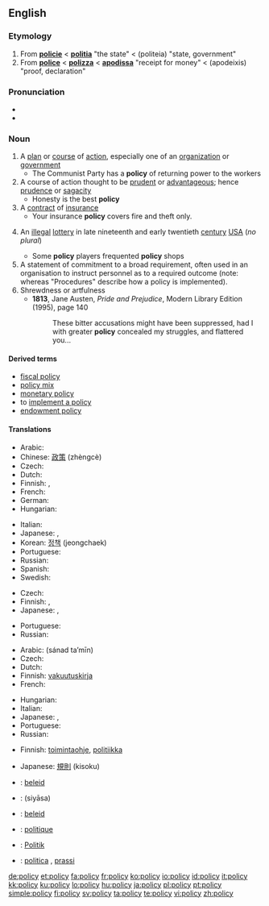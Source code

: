 ==English==

===Etymology===
# From {{etyl|fro}} '''[[policie]]''' < {{etyl|la}} '''[[politia]]''' "the state" < {{etyl|grc}} '''{{polytonic|[[πολιτεία]]}}''' (politeia) "state, government"
# From {{etyl|frm}} '''[[police]]''' < {{etyl|it}} '''[[polizza]]''' < {{ML.}} '''[[apodissa]]''' "receipt for money" < {{etyl|grc}} '''{{polytonic|[[ἀπόδειξις]]}}''' (apodeixis) "proof, declaration"

===Pronunciation===
* {{IPA|ˈpɒləsi}}
* {{audio|en-us-policy.ogg|Audio (US)}}

===Noun===
{{en-noun|polic|ies}}
{{wikipedia}}

# A [[plan]] or [[course]] of [[action]], especially one of an [[organization]] or [[government]]
#* The Communist Party has a '''policy''' of returning power to the workers
# A course of action thought to be [[prudent]] or [[advantageous]]; hence [[prudence]] or [[sagacity]]
#* Honesty is the best '''policy'''
# A [[contract]]  of [[insurance]]
#* Your insurance '''policy''' covers fire and theft only.
# {{obsolete}} An [[illegal]] [[lottery]] in late nineteenth and early twentieth [[century]] [[USA]] (''no plural'')
#* Some '''policy''' players frequented '''policy''' shops
# A statement of commitment to a broad requirement, often used in an organisation to instruct personnel as to a required outcome (note: whereas "Procedures" describe how a policy is implemented).
# Shrewdness or artfulness
#* '''1813''', Jane Austen, ''Pride and Prejudice'', Modern Library Edition (1995), page 140
#*: These bitter accusations might have been suppressed, had I with greater '''policy''' concealed my struggles, and flattered you...

====Derived terms====
* [[fiscal policy]]
* [[policy mix]]
* [[monetary policy]]
* to [[implement a policy]]
* [[endowment policy]]

====Translations====
{{trans-top|plan or course of action}}
* Arabic: {{Arab|[[سياسة]]}} {{IPAchar|(siyāsa)}} {{f}}
* Chinese: [[政策]] (zhèngcè)
* Czech: {{t+|cs|politika|f}}
* Dutch: {{t+|nl|beleid|n}}
* Finnish: {{t+|fi|politiikka}}, {{t+|fi|linja}}
* French: {{t+|fr|politique|f}}
* German: {{t+|de|Politik|f}}
* Hungarian: {{t+|hu|politika}}
{{trans-mid}}
* Italian: {{t+|it|politica|f}}
* Japanese: {{t+|ja|政策|tr=seisaku|sc=Jpan}}, {{t|ja|施策|tr=sisaku|sc=Jpan}}
* Korean: [[정책]] (jeongchaek)
* Portuguese: {{t+|pt|política|f}}
* Russian: {{t+|ru|политика|f|tr=polítika|sc=Cyrl}}
* Spanish: {{t+|es|política|f}}
* Swedish: {{t+|sv|politik|f}}
{{trans-bottom}}

{{trans-top|course of action thought to be prudent or advantageous}}
* Czech: {{t+|cs|politika|f}}
* Finnish: {{t+|fi|linja}}, {{t+|fi|politiikka}}
* Japanese: {{t+|ja|方針|tr=hōsin|sc=Jpan}}, {{t+|ja|ポリシー|tr=porisī|sc=Jpan}}
{{trans-mid}}
* Portuguese: {{t+|pt|política|f}}
* Russian: {{t+|ru|политика|f|tr=polítika|sc=Cyrl}}
{{trans-bottom}}

{{trans-top|contract of insurance}}
* Arabic: {{Arab|[[سند تأمين]]}} (sánad ta’mīn) {{m}}
* Czech: {{t+|nl|pojistka|f}}
* Dutch: {{t+|nl|polis}}
* Finnish: [[vakuutuskirja]]
* French: {{t+|fr|police|f}}
{{trans-mid}}
* Hungarian: {{t+|hu|kötvény}}
* Italian: {{t-|it|polizza|f}}
* Japanese: {{t|ja|契約内容|tr=kēyaku naiyō|sc=Jpan}}, {{t|ja|規約|tr=kiyaku|sc=Jpan}}
* Portuguese: {{t+|pt|apólice|f}}
* Russian: {{t+|ru|полиc|m|tr=pólis|sc=Cyrl}}
{{trans-bottom}}

{{trans-top|obsolete: an illegal lottery in early twentieth century USA}}
{{trans-mid}}
{{trans-bottom}}

{{trans-top|statement of requirement}}
* Finnish: [[toimintaohje]], [[politiikka]]
{{trans-mid}}
* Japanese: [[規則]] (kisoku)
{{trans-bottom}}

{{checktrans-top}}
* {{ttbc|Afrikaans}}: [[beleid]]
* {{ttbc|Arabic}}: {{Arab|[[سياسة]]}} (siyāsa) {{f}}
* {{ttbc|Dutch}}: [[beleid]] {{n}}
* {{ttbc|French}}: [[politique]] {{f}}
* {{ttbc|German}}: [[Politik]] {{f}}
* {{ttbc|Italian}}: [[politica]] {{f}}, [[prassi]] {{f}}
{{trans-bottom}}

[[de:policy]]
[[et:policy]]
[[fa:policy]]
[[fr:policy]]
[[ko:policy]]
[[io:policy]]
[[id:policy]]
[[it:policy]]
[[kk:policy]]
[[ku:policy]]
[[lo:policy]]
[[hu:policy]]
[[ja:policy]]
[[pl:policy]]
[[pt:policy]]
[[simple:policy]]
[[fi:policy]]
[[sv:policy]]
[[ta:policy]]
[[te:policy]]
[[vi:policy]]
[[zh:policy]]